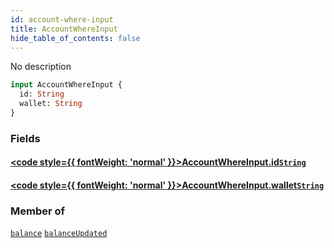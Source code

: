 ```yaml
---
id: account-where-input
title: AccountWhereInput
hide_table_of_contents: false
---
```








No description

```graphql
input AccountWhereInput {
  id: String
  wallet: String
}
```


### Fields

#### [<code style={{ fontWeight: 'normal' }}>AccountWhereInput.<b>id</b></code>](#)<Bullet />[`String`](/docs/api/scalars/string) <Badge class="secondary" text="scalar"/>
> 
> 

#### [<code style={{ fontWeight: 'normal' }}>AccountWhereInput.<b>wallet</b></code>](#)<Bullet />[`String`](/docs/api/scalars/string) <Badge class="secondary" text="scalar"/>
> 
> 



### Member of

[`balance`](/docs/api/queries/balance)  <Badge class="secondary" text="query"/><Bullet />[`balanceUpdated`](/docs/api/subscriptions/balance-updated)  <Badge class="secondary" text="subscription"/>



